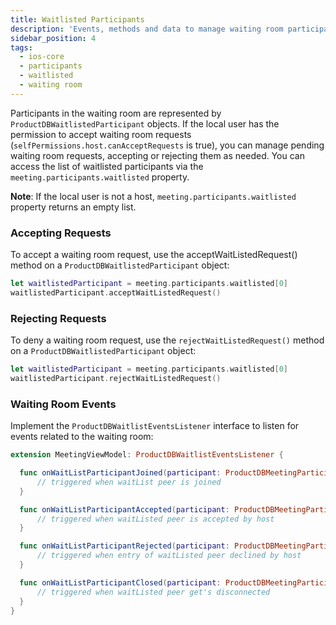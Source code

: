 ```yaml
---
title: Waitlisted Participants
description: 'Events, methods and data to manage waiting room participants.'
sidebar_position: 4
tags:
  - ios-core
  - participants
  - waitlisted
  - waiting room
---
```


Participants in the waiting room are represented by `ProductDBWaitlistedParticipant` objects. If the local user has the permission to
accept waiting room requests (`selfPermissions.host.canAcceptRequests` is true), you can manage pending waiting room requests,
accepting or rejecting them as needed.
You can access the list of waitlisted participants via the `meeting.participants.waitlisted` property.

**Note**: If the local user is not a host, `meeting.participants.waitlisted` property returns an empty list.

### Accepting Requests

To accept a waiting room request, use the acceptWaitListedRequest() method on a `ProductDBWaitlistedParticipant` object:

```swift
let waitlistedParticipant = meeting.participants.waitlisted[0]
waitlistedParticipant.acceptWaitListedRequest()
```

### Rejecting Requests

To deny a waiting room request, use the `rejectWaitListedRequest()` method on a `ProductDBWaitlistedParticipant` object:

```swift
let waitlistedParticipant = meeting.participants.waitlisted[0]
waitlistedParticipant.rejectWaitListedRequest()
```

### Waiting Room Events

Implement the `ProductDBWaitlistEventsListener` interface to listen for events related to the waiting room:

```swift
extension MeetingViewModel: ProductDBWaitlistEventsListener {

  func onWaitListParticipantJoined(participant: ProductDBMeetingParticipant) {
      // triggered when waitList peer is joined
  }

  func onWaitListParticipantAccepted(participant: ProductDBMeetingParticipant) {
      // triggered when waitListed peer is accepted by host
  }

  func onWaitListParticipantRejected(participant: ProductDBMeetingParticipant) {
      // triggered when entry of waitListed peer declined by host
  }

  func onWaitListParticipantClosed(participant: ProductDBMeetingParticipant) {
      // triggered when waitListed peer get's disconnected
  }
}
```

<head>
  <title>iOS Core Waitlisted Participants</title>
</head>
